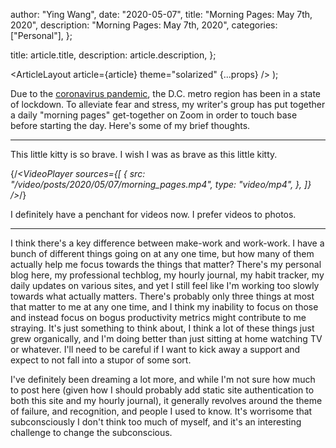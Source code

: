 
  author: "Ying Wang",
  date: "2020-05-07",
  title: "Morning Pages: May 7th, 2020",
  description: "Morning Pages: May 7th, 2020",
  categories: ["Personal"],
};

  title: article.title,
  description: article.description,
};

  <ArticleLayout article={article} theme="solarized" {...props} />
);

Due to the [coronavirus
pandemic](https://en.wikipedia.org/wiki/2019-20_coronavirus_pandemic), the D.C.
metro region has been in a state of lockdown. To alleviate fear and stress, my
writer's group has put together a daily "morning pages" get-together on Zoom in
order to touch base before starting the day. Here's some of my brief thoughts.

---

This little kitty is so brave. I wish I was as brave as this little kitty.

{/*<VideoPlayer
  sources={[
    {
      src: "/video/posts/2020/05/07/morning_pages.mp4",
      type: "video/mp4",
    },
  ]}
/>*/}

I definitely have a penchant for videos now. I prefer videos to photos.

---

I think there's a key difference between make-work and work-work. I have a bunch
of different things going on at any one time, but how many of them actually help
me focus towards the things that matter? There's my personal blog here, my
professional techblog, my hourly journal, my habit tracker, my daily updates on
various sites, and yet I still feel like I'm working too slowly towards what
actually matters. There's probably only three things at most that matter to me
at any one time, and I think my inability to focus on those and instead focus on
bogus productivity metrics might contribute to me straying. It's just something
to think about, I think a lot of these things just grew organically, and I'm
doing better than just sitting at home watching TV or whatever. I'll need to be
careful if I want to kick away a support and expect to not fall into a stupor of
some sort.

I've definitely been dreaming a lot more, and while I'm not sure how much to
post here (given how I should probably add static site authentication to both
this site and my hourly journal), it generally revolves around the theme of
failure, and recognition, and people I used to know. It's worrisome that
subconsciously I don't think too much of myself, and it's an interesting
challenge to change the subconscious.
